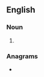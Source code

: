==English==

===Noun===
{{head|en|noun form}}

# {{plural of|en|limnivore}}

===Anagrams===
* {{anagrams|en|a=eiilmnorsv|vermilions}}